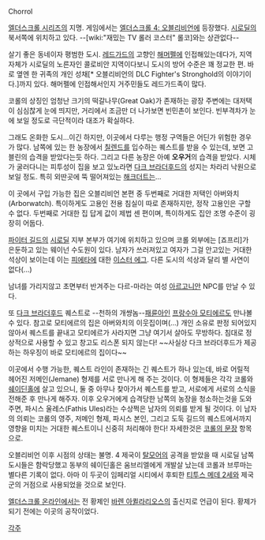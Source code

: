 Chorrol

[[엘더스크롤 시리즈]]의 지명. 게임에서는 [[엘더스크롤 4: 오블리비언]]에 등장했다. [[시로딜]]의 북서쪽에 위치하고 있다. --[wiki:"재밌는 TV 롤러 코스터" 롤코]와는 상관없다--

살기 좋은 동네이자 평범한 도시. [[레드가드]]의 고향인 [[해머펠]]에 인접해있는데다가, 지역 자체가 시로딜의 노른자인 콜로비안 지역이다보니 도시의 방어 수준은 꽤 정교한 편. 바로 옆엔 한 귀족의 개인 성채[* 오블리비언의 DLC Fighter's Stronghold의 이야기이다.]까지 있다. 해머펠에 인접해서인지 거주민들도 레드가드족이 많다.

코롤의 상징인 엄청난 크기의 떡갈나무(Great Oak)가 존재하는 광장 주변에는 대저택이 심심찮게 눈에 띄지만, 거리에서 조금만 더 나가보면 빈민촌이 보인다. 빈부격차가 눈에 보일 정도로 극단적이라 대조가 확실하다.

그래도 온화한 도시...이긴 하지만, 이곳에서 다루는 행정 구역들은 어딘가 위험한 경우가 많다. 남쪽에 있는 한 농장에서 [[칠렌드]]를 입수하는 퀘스트를 받을 수 있는데, 보면 고블린의 습격을 받았다는듯 하다. 그리고 다른 농장은 아예 '''오우거'''의 습격을 받았다. 시체가 굴러다니는 피투성이 집을 보고 있노라면 [[다크 브라더후드]]의 성지는 차라리 낙원으로 보일 정도. 특히 외딴곳에 뚝 떨어져있는 [[해크더트]]는...

이 곳에서 구입 가능한 집은 오블리비언 본편 중 두번째로 거대한 저택인 아버와치(Arborwatch). 특이하게도 고용인 전용 침실이 따로 존재하지만, 정작 고용인은 구할 수 없다. 두번째로 거대한 집 답게 값이 제법 센 편이며, 특이하게도 집안 조명 수준이 굉장히 어둡다.

[[파이터 길드]]의 [[시로딜]] 지부 본부가 여기에 위치하고 있으며 코롤 외부에는 [죠프리]가 은둔하고 있는 웨이넌 수도원이 있다. 남자가 쓰러져있고 여자가 그걸 안고있는 거대한 석상이 보이는데 이는 [[피에타]]에 대한 [[이스터 에그]]. 다른 도시의 석상과 달리 별 사연이 없다(...)

남녀를 가리지않고 초면부터 반겨주는 다르-마라는 여성 [[아르고니안]] NPC를 만날 수 있다.

또 [[다크 브라더후드]] 퀘스트로 --천하의 개썅놈--[[패륜아]]인 [[프랑수아 모티에르]]도 만나볼 수 있다. 참고로 모티에르의 집은 아버와치의 이웃집이며(...) 개인 소유로 판정 되어있지 않아서 퀘스트를 끝내고 모티에르가 사라지면 그냥 여기서 살아도 무방하다. 침대로 정상적으로 사용할 수 있고 창고도 리스폰 되지 않는다! ~~사실상 다크 브라더후드가 제공하는 하우징이 바로 모티에르의 집이다~~

이곳에서 수행 가능한, 퀘스트 라인이 존재하는 긴 퀘스트가 하나 있는데, 바로 어릴적 헤어진 저메인(Jemane) 형제를 서로 만나게 해 주는 것이다. 이 형제들은 각각 코롤와 [[쉐이딘홀]]에 살고 있으니, 둘 중 아무나 찾아가서 퀘스트를 받고, 서로에게 서로의 소식을 전해준 후 만나게 해주자. 이후 오우거에게 습격당한 남쪽의 농장을 청소하는것을 도와주면, 파시스 울레스(Fathis Ules)라는 수상쩍은 남자의 의뢰를 받게 될 것이다. 이 남자의 의뢰는 코롤의 영주, 저메인 형제, 파시스 본인, 그리고 도둑 길드의 퀘스트에서까지 영향을 미치는 거대한 퀘스트이니 신중히 처리해야 한다! 자세한것은 [[코롤의 문장]] 항목으로. 

오블리비언 이후 시점의 상태는 불명. 4 제국이 [[탈모어]]의 공격을 받았을 때 시로딜 남쪽 도시들은 함락당했고 동부의 쉐이딘홀은 움브리엘에게 개발살 났는데 코롤과 브루마는 별다른 기록이 없다. 아마 이 두곳이 임페리얼 시티에서 후퇴한 [[티투스 메데 2세]]와 제국군의 거점으로 사용되었을 것으로 보인다.

[[엘더스크롤 온라인]]에서는 전 황제인 [[바렌 아퀼라리오스]]의 출신지로 언급이 된다. 황제가 되기 전에는 이곳의 공작이었다.

[[각주]]
